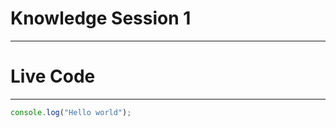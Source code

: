 
<Head>
    <title>Knowledge 1 🤯</title>
</Head>

# Knowledge Session 1

---


# Live Code

---


```javascript A playground slide!
console.log("Hello world");
```
